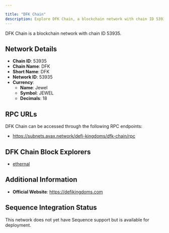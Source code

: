 ```yaml
---

title: "DFK Chain"
description: Explore DFK Chain, a blockchain network with chain ID 53935. Learn about its native currency, Jewel, and how to interact with the network.
---
```




DFK Chain is a blockchain network with chain ID 53935.

## Network Details

- **Chain ID**: 53935
- **Chain Name**: DFK
- **Short Name**: DFK
- **Network ID**: 53935
- **Currency**: 
  - **Name**: Jewel
  - **Symbol**: JEWEL
  - **Decimals**: 18

## RPC URLs

DFK Chain can be accessed through the following RPC endpoints:

- https://subnets.avax.network/defi-kingdoms/dfk-chain/rpc

## DFK Chain Block Explorers

- [ethernal](https://explorer.dfkchain.com)

## Additional Information

- **Official Website**: https://defikingdoms.com

## Sequence Integration Status

This network does not yet have Sequence support but is available for deployment.
